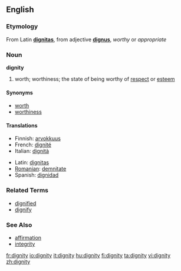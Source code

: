 {{see|Dignity}}
==English==
===Etymology===
From Latin '''[[dignitas]]''', from adjective '''[[dignus]]''', ''worthy'' or ''appropriate''

===Noun===
'''dignity'''

# worth; worthiness; the state of being worthy of [[respect]] or [[esteem]]

====Synonyms====
*[[worth]]
*[[worthiness]]

====Translations====
{{top}}
*Finnish: [[arvokkuus]]
*French: [[dignité]] {{f}}
*Italian: [[dignità]] {{f}}
{{mid}}
*Latin: [[dignitas]] {{f}}
*[[Romanian]]: [[demnitate]] {{f}}
*Spanish: [[dignidad]] {{f}}
{{bottom}}

===Related Terms===
*[[dignified]]
*[[dignify]]

===See Also===
*[[affirmation]]
*[[integrity]]

[[fr:dignity]]
[[io:dignity]]
[[it:dignity]]
[[hu:dignity]]
[[fi:dignity]]
[[ta:dignity]]
[[vi:dignity]]
[[zh:dignity]]